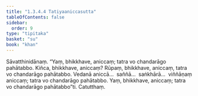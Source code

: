 ```yaml
---
title: "1.3.4.4 Tatiyaaniccasutta"
tableOfContents: false
sidebar:
  order: 9
type: "tipitaka"
basket: "su"
book: "khan"
---
```



<DynamicBreadcrumb />

<Division number="139" book="khan" bookNo="13" page="146">

<Paragraph number="767" book="khan">
Sāvatthinidānaṃ. “Yaṃ, bhikkhave, aniccaṃ; tatra vo chandarāgo pahātabbo. Kiñca, bhikkhave, aniccaṃ? Rūpaṃ, bhikkhave, aniccaṃ, tatra vo chandarāgo pahātabbo. Vedanā aniccā…  saññā…  saṅkhārā…  viññāṇaṃ aniccaṃ; tatra vo chandarāgo pahātabbo. Yaṃ, bhikkhave, aniccaṃ; tatra vo chandarāgo pahātabbo”ti.

</Paragraph>
</Division>

<Paragraph number="768" type="center" book="khan">
Catutthaṃ.
</Paragraph>